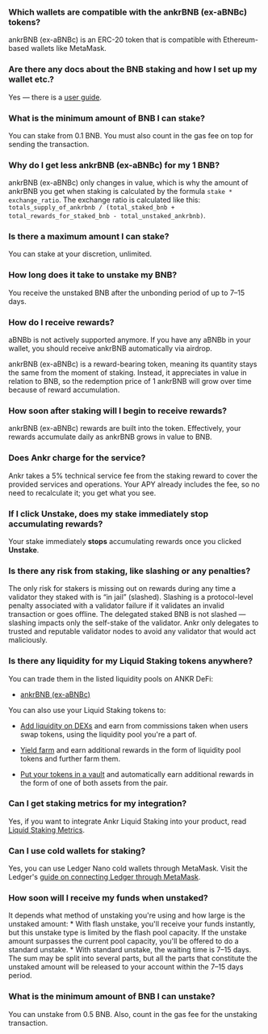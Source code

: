 ### Which wallets are compatible with the ankrBNB (ex-aBNBc) tokens?

ankrBNB (ex-aBNBc) is an ERC-20 token that is compatible with Ethereum-based wallets like MetaMask.

### Are there any docs about the BNB staking and how I set up my wallet etc.?

Yes — there is a [user guide](https://www.ankr.com/docs/liquid-staking/bnb/stake/).

### What is the minimum amount of BNB I can stake?

You can stake from 0.1 BNB. You must also count in the gas fee on top for sending the transaction.

### Why do I get less ankrBNB (ex-aBNBc) for my 1 BNB?

ankrBNB (ex-aBNBc) only changes in value, which is why the amount of ankrBNB you get when staking is calculated by the formula `stake * exchange_ratio`. The exchange ratio is calculated like this: `totals_supply_of_ankrbnb / (total_staked_bnb + total_rewards_for_staked_bnb - total_unstaked_ankrbnb)`.

### Is there a maximum amount I can stake?

You can stake at your discretion, unlimited.

### How long does it take to unstake my BNB?

You receive the unstaked BNB after the unbonding period of up to 7–15 days.

### How do I receive rewards?

aBNBb is not actively supported anymore. If you have any aBNBb in your wallet, you should receive ankrBNB automatically via airdrop.  

  

ankrBNB (ex-aBNBc) is a reward-bearing token, meaning its quantity stays the same from the moment of staking. Instead, it appreciates in value in relation to BNB, so the redemption price of 1 ankrBNB will grow over time because of reward accumulation.

### How soon after staking will I begin to receive rewards?

ankrBNB (ex-aBNBc) rewards are built into the token. Effectively, your rewards accumulate daily as ankrBNB grows in value to BNB.

### Does Ankr charge for the service?

Ankr takes a 5% technical service fee from the staking reward to cover the provided services and operations. Your APY already includes the fee, so no need to recalculate it; you get what you see.

### If I click Unstake, does my stake immediately stop accumulating rewards?

Your stake immediately **stops** accumulating rewards once you clicked **Unstake**.

### Is there any risk from staking, like slashing or any penalties?

The only risk for stakers is missing out on rewards during any time a validator they staked with is “in jail” (slashed). Slashing is a protocol-level penalty associated with a validator failure if it validates an invalid transaction or goes offline. The delegated staked BNB is not slashed — slashing impacts only the self-stake of the validator. Ankr only delegates to trusted and reputable validator nodes to avoid any validator that would act maliciously.

### Is there any liquidity for my Liquid Staking tokens anywhere?

You can trade them in the listed liquidity pools on ANKR DeFi:

* [ankrBNB (ex-aBNBc)](https://www.ankr.com/staking/defi/?assets=ankrBNB)

You can also use your Liquid Staking tokens to:

* [Add liquidity on DEXs](https://www.ankr.com/docs/defi/liquidity-pools/) and earn from commissions taken when users swap tokens, using the liquidity pool you're a part of.

* [Yield farm](https://www.ankr.com/docs/defi/yield-farming/) and earn additional rewards in the form of liquidity pool tokens and further farm them.

* [Put your tokens in a vault](https://www.ankr.com/docs/defi/vaults/) and automatically earn additional rewards in the form of one of both assets from the pair.

### Can I get staking metrics for my integration?

Yes, if you want to integrate Ankr Liquid Staking into your product, read [Liquid Staking Metrics](https://www.ankr.com/docs/staking-for-developers/restful-api/staking-metrics/).

### Can I use cold wallets for staking?

Yes, you can use Ledger Nano cold wallets through MetaMask. Visit the Ledger's [guide on connecting Ledger through MetaMask](https://www.ledger.com/academy/security/the-safest-way-to-use-metamask).

### How soon will I receive my funds when unstaked?

It depends what method of unstaking you're using and how large is the unstaked amount: \* With flash unstake, you'll receive your funds instantly, but this unstake type is limited by the flash pool capacity. If the unstake amount surpasses the current pool capacity, you'll be offered to do a standard unstake. \* With standard unstake, the waiting time is 7–15 days. The sum may be split into several parts, but all the parts that constitute the unstaked amount will be released to your account within the 7–15 days period.

### What is the minimum amount of BNB I can unstake?

You can unstake from 0.5 BNB. Also, count in the gas fee for the unstaking transaction.
